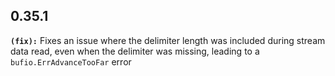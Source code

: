## 0.35.1
**`(fix):`** Fixes an issue where the delimiter length was included during stream data read, even when the delimiter was missing, leading to a `bufio.ErrAdvanceTooFar` error

